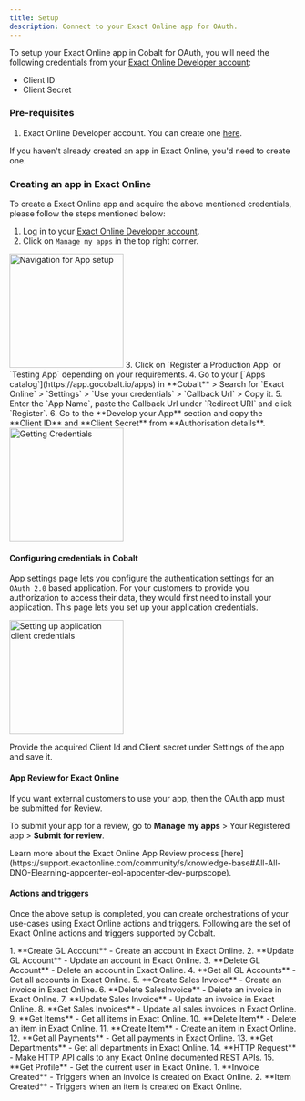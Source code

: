 ```yaml
---
title: Setup
description: Connect to your Exact Online app for OAuth.
---
```

To setup your Exact Online app in Cobalt for OAuth, you will need the following credentials from your [Exact Online Developer account](https://apps.exactonline.com/us/en-US/V2):
- Client ID
- Client Secret

### Pre-requisites

1. Exact Online Developer account. You can create one [here](https://start.exactonline.com/docs/HRMSubTrialNew.aspx?bcaction=0&type=10&language=EN&UseSimpleWizard=1&PackageSetCode=APPCENTER).

<Info>If you haven't already created an app in Exact Online, you'd need to create one.</Info>

### Creating an app in Exact Online

To create a Exact Online app and acquire the above mentioned credentials, please follow the steps mentioned below:

1. Log in to your [Exact Online Developer account](https://apps.exactonline.com/us/en-US/V2).
2. Click on `Manage my apps` in the top right corner.
<img height="200" src="/images/Exact/exact_navigation.png" alt="Navigation for App setup"/>
3. Click on `Register a Production App` or `Testing App` depending on your requirements.
4. Go to your [`Apps catalog`](https://app.gocobalt.io/apps) in **Cobalt** > Search for `Exact Online` > `Settings` > `Use your credentials` > `Callback Url` > Copy it.
5. Enter the `App Name`, paste the Callback Url under `Redirect URI` and click `Register`.
6. Go to the **Develop your App** section and copy the **Client ID** and **Client Secret** from **Authorisation details**.
<img height="200" src="/images/Exact/exact_credentials.png" alt="Getting Credentials"/>

#### Configuring credentials in Cobalt
App settings page lets you configure the authentication settings for an `OAuth 2.0` based application. For your customers to provide you authorization to access their data,
they would first need to install your application. This page lets you set up your application credentials.

<img height="200" src="/images/Exact/exact_cobalt.png" alt="Setting up application client credentials"/>

Provide the acquired Client Id and Client secret under Settings of the app and save it.

#### App Review for Exact Online

If you want external customers to use your app, then the OAuth app must be submitted for Review.

To submit your app for a review, go to **Manage my apps** > Your Registered app > **Submit for review**.

<Tip>
Learn more about the Exact Online App Review process [here](https://support.exactonline.com/community/s/knowledge-base#All-All-DNO-Elearning-appcenter-eol-appcenter-dev-purpscope).
</Tip>

#### Actions and triggers
Once the above setup is completed, you can create orchestrations of your use-cases using Exact Online actions and triggers. Following are the set of Exact Online actions and triggers
supported by Cobalt.

<Tabs>
  <Tab title="Actions">
  <AccordionGroup>
  <Accordion title="GL Accounts">
     1. **Create GL Account** - Create an account in Exact Online.
     2. **Update GL Account** - Update an account in Exact Online.
     3. **Delete GL Account** - Delete an account in Exact Online.
     4. **Get all GL Accounts** - Get all accounts in Exact Online.
     </Accordion>
     <Accordion title="Sales Invoices">
     5. **Create Sales Invoice** - Create an invoice in Exact Online.
     6. **Delete SalesInvoice** - Delete an invoice in Exact Online.
     7. **Update Sales Invoice** - Update an invoice in Exact Online.
     8. **Get Sales Invoices** - Update all sales invoices in Exact Online.
      </Accordion>
     <Accordion title="Item">
     9. **Get Items** - Get all items in Exact Online.
     10. **Delete Item** - Delete an item in Exact Online.
     11. **Create Item** - Create an item in Exact Online.
    </Accordion>
     <Accordion title="Payments">
     12. **Get all Payments** - Get all payments in Exact Online.
    </Accordion>
     <Accordion title="Departments">
     13. **Get Departments** - Get all departments in Exact Online.
      </Accordion>
     <Accordion title="Others">
     14. **HTTP Request** - Make HTTP API calls to any Exact Online documented REST APIs.
     15. **Get Profile** -  Get the current user in Exact Online.
    </Accordion>
    </AccordionGroup>
  </Tab>
  
  <Tab title="Triggers">
         1. **Invoice Created** - Triggers when an invoice is created on Exact Online.
         2. **Item Created** - Triggers when an item is created on Exact Online.
  </Tab>
</Tabs>